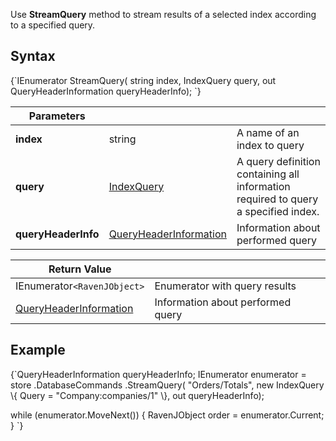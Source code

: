 
Use **StreamQuery** method to stream results of a selected index according to a specified query.

## Syntax

<TabItem value="stream_query_1" label="stream_query_1">
<CodeBlock language="csharp">
{`IEnumerator<RavenJObject> StreamQuery(
	string index,
	IndexQuery query,
	out QueryHeaderInformation queryHeaderInfo);
`}
</CodeBlock>
</TabItem>

| Parameters | | |
| ------------- | ------------- | ----- |
| **index** | string | A name of an index to query |
| **query** | [IndexQuery](../../../glossary/index-query.mdx) | A query definition containing all information required to query a specified index. |
| **queryHeaderInfo** | [QueryHeaderInformation ](../../../glossary/query-header-information.mdx) | Information about performed query |

| Return Value | |
| ------------- | ----- |
| IEnumerator`<RavenJObject>` | Enumerator with query results |
| [QueryHeaderInformation ](../../../glossary/query-header-information.mdx) | Information about performed query |

## Example

<TabItem value="stream_query_2" label="stream_query_2">
<CodeBlock language="csharp">
{`QueryHeaderInformation queryHeaderInfo;
IEnumerator<RavenJObject> enumerator = store
	.DatabaseCommands
	.StreamQuery(
		"Orders/Totals",
		new IndexQuery
		\{
			Query = "Company:companies/1"
		\},
		out queryHeaderInfo);

while (enumerator.MoveNext())
\{
	RavenJObject order = enumerator.Current;
\}
`}
</CodeBlock>
</TabItem>


